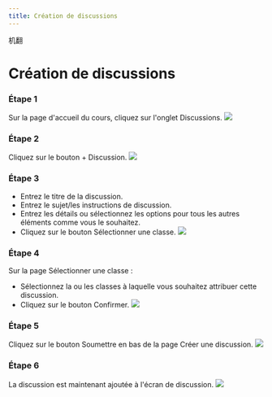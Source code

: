 ```yaml
--- 
title: Création de discussions
--- 
```



机翻
# Création de discussions

### Étape 1 
 Sur la page d'accueil du cours, cliquez sur l'onglet Discussions. 
 ![]( /Img/ulearning/teacher/discussion01.png) 
 
 ### Étape 2 
 Cliquez sur le bouton + Discussion. 
 ![]( /Img/ulearning/teacher/discussion02.png) 
 
 ### Étape 3 
 - Entrez le titre de la discussion. 
 - Entrez le sujet/les instructions de discussion. 
 - Entrez les détails ou sélectionnez les options pour tous les autres éléments comme vous le souhaitez. 
 - Cliquez sur le bouton Sélectionner une classe. 
 ![]( /Img/ulearning/teacher/discussion03.png) 
 
 ### Étape 4 
 Sur la page Sélectionner une classe : 
 - Sélectionnez la ou les classes à laquelle vous souhaitez attribuer cette discussion. 
 - Cliquez sur le bouton Confirmer. 
 ![]( /Img/ulearning/teacher/discussion04.png) 
 
 ### Étape 5 
 Cliquez sur le bouton Soumettre en bas de la page Créer une discussion. 
 ![]( /Img/ulearning/teacher/discussion05.png) 
 
 ### Étape 6 
 La discussion est maintenant ajoutée à l'écran de discussion. 
 ![]( /Img/ulearning/teacher/discussion06.png)
